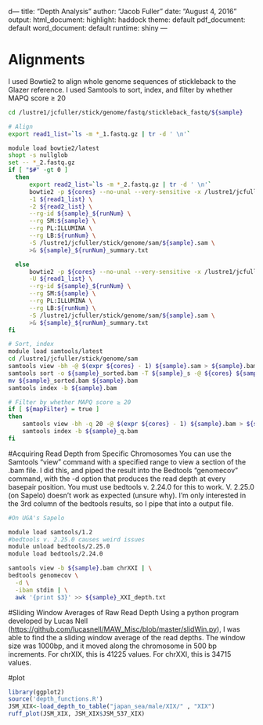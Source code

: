 d---
title: "Depth Analysis"
author: "Jacob Fuller"
date: "August 4, 2016"
output:
  html_document:
    highlight: haddock
    theme: default
  pdf_document: default
  word_document: default
runtime: shiny
---

# Alignments
I used Bowtie2 to align whole genome sequences of stickleback to the Glazer reference. 
I used Samtools to sort, index, and filter by whether MAPQ score ≥ 20
```bash
cd /lustre1/jcfuller/stick/genome/fastq/stickleback_fastq/${sample}

# Align
export read1_list=`ls -m *_1.fastq.gz | tr -d ' \n'`

module load bowtie2/latest
shopt -s nullglob
set -- *_2.fastq.gz
if [ "$#" -gt 0 ]
  then
      export read2_list=`ls -m *_2.fastq.gz | tr -d ' \n'`
      bowtie2 -p ${cores} --no-unal --very-sensitive -x /lustre1/jcfuller/stick/genome/bowtie/Glazer/Glazer \
      -1 ${read1_list} \
      -2 ${read2_list} \
      --rg-id ${sample}_${runNum} \
      --rg SM:${sample} \
      --rg PL:ILLUMINA \
      --rg LB:${runNum} \
      -S /lustre1/jcfuller/stick/genome/sam/${sample}.sam \
      >& ${sample}_${runNum}_summary.txt

  else
      bowtie2 -p ${cores} --no-unal --very-sensitive -x /lustre1/jcfuller/stick/genome/bowtie/Glazer/Glazer \
      -U ${read1_list} \
      --rg-id ${sample}_${runNum} \
      --rg SM:${sample} \
      --rg PL:ILLUMINA \
      --rg LB:${runNum} \
      -S /lustre1/jcfuller/stick/genome/sam/${sample}.sam \
      >& ${sample}_${runNum}_summary.txt
fi

# Sort, index
module load samtools/latest
cd /lustre1/jcfuller/stick/genome/sam
samtools view -bh -@ $(expr ${cores} - 1) ${sample}.sam > ${sample}.bam
samtools sort -o ${sample}_sorted.bam -T ${sample}_s -@ ${cores} ${sample}.bam
mv ${sample}_sorted.bam ${sample}.bam
samtools index -b ${sample}.bam

# Filter by whether MAPQ score ≥ 20
if [ ${mapFilter} = true ]
then
    samtools view -bh -q 20 -@ $(expr ${cores} - 1) ${sample}.bam > ${sample}_q.bam
    samtools index -b ${sample}_q.bam
fi

```


#Acquiring Read Depth from Specific Chromosomes
You can use the Samtools "view" command with a specified range to view a section of the .bam file. I did this, 
and piped the result into the Bedtools "genomecov" command, with the -d option that produces the read depth at
every basepair position. You must use bedtools v. 2.24.0 for this to work. V. 2.25.0 (on Sapelo) doesn't work
as expected (unsure why). I'm only interested in the 3rd column of the bedtools results, so I pipe that into
a output file. 
```bash
#On UGA's Sapelo

module load samtools/1.2
#bedtools v. 2.25.0 causes weird issues
module unload bedtools/2.25.0
module load bedtools/2.24.0

samtools view -b ${sample}.bam chrXXI | \
bedtools genomecov \
  -d \
  -ibam stdin | \
  awk '{print $3}' >> ${sample}_XXI_depth.txt
```

#Sliding Window Averages of Raw Read Depth
Using a python program developed by Lucas Nell (<https://github.com/lucasnell/MAW_Misc/blob/master/slidWin.py>),
I was able to find the a sliding window average of the read depths. The window size was 1000bp, and it moved 
along the chromosome in 500 bp increments. For chrXIX, this is 41225 values. For chrXXI, this is 34715 values.

#plot
```r
library(ggplot2)
source('depth_functions.R')
JSM_XIX<-load_depth_to_table("japan_sea/male/XIX/" , "XIX")
ruff_plot(JSM_XIX, JSM_XIX$JSM_537_XIX)
```
